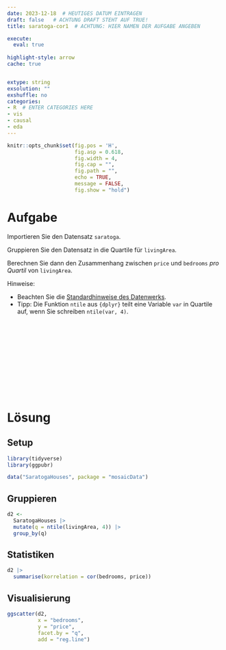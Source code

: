 ```yaml
---
date: 2023-12-18  # HEUTIGES DATUM EINTRAGEN
draft: false   # ACHTUNG DRAFT STEHT AUF TRUE!
title: saratoga-cor1  # ACHTUNG: HIER NAMEN DER AUFGABE ANGEBEN

execute: 
  eval: true 
  
highlight-style: arrow 
cache: true


extype: string
exsolution: ""
exshuffle: no
categories:
- R  # ENTER CATEGORIES HERE
- vis
- causal
- eda
---
```









```r
knitr::opts_chunk$set(fig.pos = 'H',
                      fig.asp = 0.618,
                      fig.width = 4,
                      fig.cap = "", 
                      fig.path = "",
                      echo = TRUE, 
                      message = FALSE,
                      fig.show = "hold")
```







# Aufgabe


Importieren Sie den Datensatz `saratoga`. 

Gruppieren Sie den Datensatz in die Quartile für `livingArea`.



Berechnen Sie dann den Zusammenhang zwischen `price` und `bedrooms` *pro Quartil* von `livingArea`.



Hinweise:

- Beachten Sie die [Standardhinweise des Datenwerks](https://datenwerk.netlify.app/hinweise).
- Tipp: Die Funktion `ntile` aus `{dplyr}` teilt eine Variable `var` in Quartile auf, wenn Sie schreiben `ntile(var, 4)`.


</br>
</br>
</br>
</br>
</br>
</br>
</br>
</br>
</br>
</br>

# Lösung


## Setup

```r
library(tidyverse)
library(ggpubr)
```


```r
data("SaratogaHouses", package = "mosaicData")
```




## Gruppieren

```r
d2 <-
  SaratogaHouses |> 
  mutate(q = ntile(livingArea, 4)) |> 
  group_by(q)
```


## Statistiken

```r
d2 |> 
  summarise(korrelation = cor(bedrooms, price))
```


## Visualisierung


```r
ggscatter(d2, 
          x = "bedrooms",
          y = "price",
          facet.by = "q",
          add = "reg.line")
```

